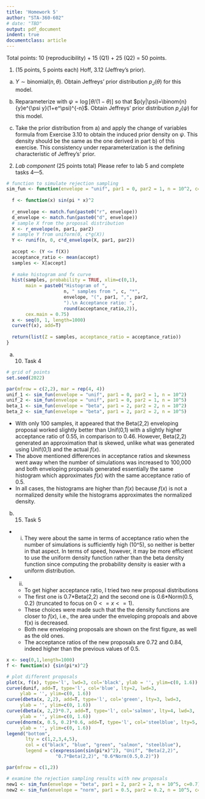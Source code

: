 ```yaml
---
title: 'Homework 5'
author: "STA-360-602"
# date: "TBD"
output: pdf_document
indent: true
documentclass: article
---
```


Total points: 10 (reproducibility) + 15 (Q1) + 25 (Q2) = 50 points.\

1. (15 points, 5 points each) Hoff, 3.12 (Jeffrey's prior).

(a) $Y \sim \text{binomial}(n,\theta)$. Obtain Jeffreys' prior distribution $p_J(\theta)$ for this model.

\textcolor{blue}{Q1a Ans:}
\begin{align*}
I(\theta) &= -E[\partial^2 \log p(Y|\theta) / \partial \theta^2 \mid \theta] \\
&= -E\left[\frac{\partial^2 \log (\binom{n}{Y}\theta^Y(1-\theta)^{n-Y})} {\partial \theta^2}  \mid \theta\right] \\
&= -E\left[\frac{\partial^2 (\log\binom{n}{Y} + Y\log(\theta) + (n-Y)\log(1-\theta))} {\partial \theta^2}  \mid \theta\right] \\
&= -E\left[\frac{\partial (\frac{Y}{\theta} - \frac{n-Y}{1-\theta})} {\partial \theta}  \mid \theta\right] \\
&= -E\left[\frac{\partial (\frac{Y-Y\theta-n\theta+Y\theta}{\theta(1-\theta)})} {\partial \theta}  \mid \theta\right] \\
&= -E\left[\frac{\partial (\frac{Y-n\theta}{\theta(1-\theta)})} {\partial \theta}  \mid \theta\right] \\
&= -E[ (Y-n\theta)\theta^{-1}(-1)(-1)(1-\theta)^{-2} + (Y-n\theta)(-1)\theta^{-2}(1-\theta)^{-1} + (-n)\theta^{-1}(1-\theta)^{-1}  \mid \theta] \\
&= -E[ \frac{(Y-n\theta)\theta - (Y-n\theta)(1-\theta) - n\theta(1-\theta)} {\theta^{2}(1-\theta)^{2}} \mid \theta] \\ 
&= -E[ \frac{Y\theta-n\theta^2 - Y+Y\theta + n\theta - n\theta^2 - n\theta + n\theta^2)} {\theta^{2}(1-\theta)^{2}} \mid \theta] \\ 
&= -E[ \frac{Y\theta-n\theta^2 - Y+Y\theta + n\theta - n\theta^2 - n\theta + n\theta^2)} {\theta^{2}(1-\theta)^{2}} \mid \theta] \\ 
&= E[ \frac{n\theta^2 + Y - 2Y\theta} {\theta^{2}(1-\theta)^{2}} \mid \theta] \\ 
&= \frac{n\theta^2 + (n\theta) - 2(n\theta)\theta} {\theta^{2}(1-\theta)^{2}} \\ 
&= \frac{n\theta - n\theta^2} {\theta^{2}(1-\theta)^{2}} \\ 
&= \frac{n} {\theta(1-\theta)} \\ 
&\propto \frac{1}{\theta(1-\theta)} \\ 
\text{Hence, } & 
p_J(\theta) \propto \sqrt{I(\theta)} \propto \sqrt{ \frac{1}{\theta(1-\theta)}}
\end{align*}

\newpage

(b) Reparameterize with $\psi = \log[\theta/(1-\theta)]$ so that $p(y|\psi)=\binom{n}{y}e^{\psi y}(1+e^\psi)^{-n}$. Obtain Jeffreys' prior distribution $p_J(\psi)$ for this model.

\textcolor{blue}{Q1b Ans:}
\begin{align*}
I(\psi) &= -E[\partial^2 \log p(y|\psi) / \partial \psi^2 \mid\psi] \\
&= -E\left[\frac{\partial^2 \log (\binom{n}{y}e^{\psi y}(1+e^\psi)^{-n})} {\partial \psi^2} \mid\psi\right] \\
&= -E\left[\frac{\partial^2 (\log\binom{n}{y} + \psi y -n\log(1+e^\psi))} {\partial \psi^2} \mid\psi\right] \\
&= -E\left[\frac{\partial (y - n(1+e^\psi)^{-1}e^\psi)} {\partial \psi}  \mid\psi\right] \\
&= -E\left[-n(-1)(1+e^\psi)^{-2}e^\psi e^\psi -n(1+e^\psi)^{-1}e^\psi)  \mid\psi\right] \\
&= nE\left[ \frac{e^{\psi}}{(1+e^\psi)} - \frac{e^{2\psi}}{(1+e^\psi)^{2}}  \mid\psi\right] \\
&= nE\left[ \frac{e^{\psi}}{(1+e^\psi)^{2}} \mid\psi\right] \\
&\propto \frac{e^{\psi}}{(1+e^\psi)^{2}} \\
\text{Hence, } & 
p_J(\psi) \propto \sqrt{I(\psi)} \propto \sqrt{ \frac{e^{\psi}}{(1+e^\psi)^{2}} }
\end{align*}

\newpage

(c) Take the prior distribution from a) and apply the change of variables
formula from Exercise 3.10 to obtain the induced prior density on $\psi$.
This density should be the same as the one derived in part b) of this
exercise. This consistency under reparameterization is the defining
characteristic of Jeffrey’s’ prior.

\textcolor{blue}{Q1c Ans:}
\begin{align*}
\text{Since } \psi &= \log[\theta/(1-\theta)], \\
\theta &= \frac{e^\psi}{1+e^\psi} = h(\psi) \\
\text{Based on 3.10, } & \\ 
p_{J,\psi}(\psi) &= p_{J,\theta}(\theta) = p_{J,\theta}(h(\psi)) \times |\frac{dh}{d\psi}| \\
&\propto \sqrt{ \frac{1}{h(\psi)(1-h(\psi))}} \times |e^\psi(1+e^\psi)^{-1} + e^\psi(-1)(1+e^\psi)^{-2}e^\psi| \\
&= \sqrt{ \frac{1}{\frac{e^\psi}{1+e^\psi}(1-\frac{e^\psi}{1+e^\psi})}} \times |\frac{e^\psi+e^{2\psi}-e^{2\psi}}{(1+e^\psi)^2}| \\
&= \sqrt{ \frac{1}{\frac{e^\psi}{(1+e^\psi)^2}}} \times |\frac{e^\psi}{(1+e^\psi)^2}| \\
&= \sqrt{ \frac{e^\psi}{(1+e^\psi)^2}} \\
\end{align*}


\newpage


2. *Lab component* (25 points total) Please refer to lab 5 and complete tasks 4---5.

```r
# function to simulate rejection sampling
sim_fun <- function(envelope = "unif", par1 = 0, par2 = 1, n = 10^2, c=1){
  
  f <- function(x) sin(pi * x)^2
  
  r_envelope <- match.fun(paste0("r", envelope))
  d_envelope <- match.fun(paste0("d", envelope))
  # sample X from the proposal distribution
  X <- r_envelope(n, par1, par2)
  # sample Y from uniform(0, c*g(X))
  Y <- runif(n, 0, c*d_envelope(X, par1, par2))
  
  accept <- (Y <= f(X))
  acceptance_ratio <- mean(accept)
  samples <- X[accept]
  
  # make histogram and fx curve
  hist(samples, probability = TRUE, xlim=c(0,1),
       main = paste0("Histogram of ",
                     n, " samples from ", c, "*",
                     envelope, "(", par1, ",", par2,
                     ").\n Acceptance ratio: ",
                     round(acceptance_ratio,2)),
       cex.main = 0.75)
  x <- seq(0, 1, length=1000)
  curve(f(x), add=T)
  
  return(list(Z = samples, acceptance_ratio = acceptance_ratio))
}
```


\newpage

(a) (10) Task 4

```r
# grid of points
set.seed(2022)

par(mfrow = c(2,2), mar = rep(4, 4))
unif_1 <- sim_fun(envelope = "unif", par1 = 0, par2 = 1, n = 10^2)
unif_2 <- sim_fun(envelope = "unif", par1 = 0, par2 = 1, n = 10^5)
beta_1 <- sim_fun(envelope = "beta", par1 = 2, par2 = 2, n = 10^2)
beta_2 <- sim_fun(envelope = "beta", par1 = 2, par2 = 2, n = 10^5)

```

- With only 100 samples, it appeared that the Beta(2,2) enveloping proposal worked slightly better than Unif(0,1) with a slightly higher acceptance ratio of 0.55, in comparison to 0.46. However, Beta(2,2) generated an approximation that is skewed, unlike what was generated using Unif(0,1) and the actual $f(x)$.
- The above mentioned differences in acceptance ratios and skewness went away when the number of simulations was increased to 100,000 and both enveloping proposals generated essentially the same histogram which approximates $f(x)$ with the same acceptance ratio of 0.5.
- In all cases, the histograms are higher than $f(x)$ because $f(x)$ is not a normalized density while the histograms approximates the normalized density.

\newpage

(b) (15) Task 5

  - (i) They were about the same in terms of acceptance ratio when the number of simulations is sufficiently high (10^5), so neither is better in that aspect. In terms of speed, however, it may be more efficient to use the uniform density function rather than the beta density function since computing the probability density is easier with a uniform distribution.

  - (ii)
    - To get higher acceptance ratio, I tried two new proposal distributions
    - The first one is $0.7*$Beta(2,2) and the second one is $0.6*$Norm(0.5, 0.2) (truncated to focus on $0<=x<=1$). 
    - These choices were made such that the the density functions are closer to $f(x)$, i.e., the area under the enveloping propoals and above f(x) is decreased.
    - Both new enveloping proposals are shown on the first figure, as well as the old ones.
    - The acceptance ratios of the new proposals are 0.72 and 0.84, indeed higher than the previous values of 0.5. 

```r
x <- seq(0,1,length=1000)
f <- function(x) {sin(pi*x)^2}

# plot different proposals
plot(x, f(x), type='l', lwd=3, col='black', ylab = '', ylim=c(0, 1.6))
curve(dunif, add=T, type='l', col='blue', lty=2, lwd=3,
     ylab = '', ylim=c(0, 1.6))
curve(dbeta(x, 2,2), add=T, type='l', col='green', lty=3, lwd=3, 
     ylab = '', ylim=c(0, 1.6))
curve(dbeta(x, 2,2)*0.7, add=T, type='l', col='salmon', lty=4, lwd=3, 
     ylab = '', ylim=c(0, 1.6))
curve(dnorm(x, 0.5, 0.2)*0.6, add=T, type='l', col='steelblue', lty=5, lwd=3,
     ylab = '', ylim=c(0, 1.6))
legend("bottom", 
       lty = c(1,2,3,4,5), 
       col = c("black", "blue", "green", "salmon", "steelblue"),
       legend = c(expression(sin(pi*x)^2), "Unif", "Beta(2,2)", 
                  "0.7*Beta(2,2)", "0.6*Norm(0.5,0.2)"))

par(mfrow = c(1,2))

# examine the rejection sampling results with new proposals
new1 <- sim_fun(envelope = "beta", par1 = 2, par2 = 2, n = 10^5, c=0.7)
new2 <- sim_fun(envelope = "norm", par1 = 0.5, par2 = 0.2, n = 10^5, c=0.6)

```






